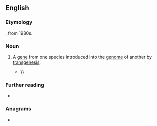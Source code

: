 {{also|transgène}}
==English==

===Etymology===
{{prefix|en|trans|gene}}, from 1980s.

===Noun===
{{en-noun}}

# {{lb|en|genetics|biotechnology}} A [[gene]] from one species introduced into the [[genome]] of another by [[transgenesis]].
#* {{quote-journal|en|volume=2|issue=5|title=Climate Change and Capital|year=2007|author=Will Barnes|work={{w|Mute (magazine)|Mute}}|issn=1356-7748|passage=It has created a biotechnology centred on genetic engineering that has introduced '''transgenes''', transmitted through natural interspecies crosses, which, in turn, have allowed emergence of resistant superweeds and superpests, which, in their turn, demand the application of further chemical poisons {{...}}}}

===Further reading===
* {{pedia}}

===Anagrams===
* {{anagrams|en|a=aeegnnrst|generants|green ants}}